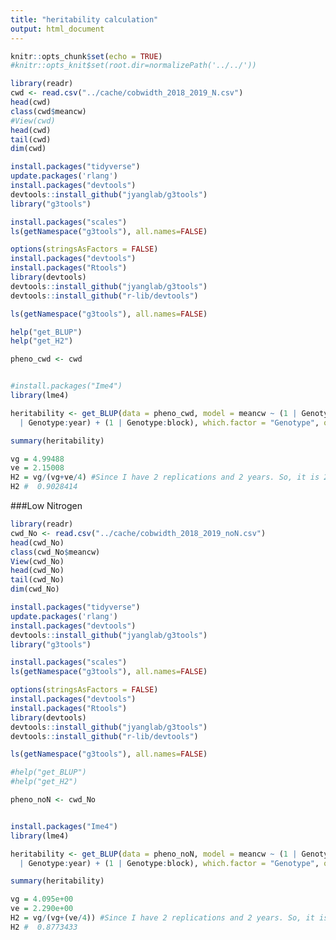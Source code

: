 ```yaml
---
title: "heritability calculation"
output: html_document
---
```



```r
knitr::opts_chunk$set(echo = TRUE)
#knitr::opts_knit$set(root.dir=normalizePath('../../')) 
```



```r
library(readr)
cwd <- read.csv("../cache/cobwidth_2018_2019_N.csv")
head(cwd)
class(cwd$meancw)
#View(cwd)
head(cwd)
tail(cwd)
dim(cwd)

```



```r
install.packages("tidyverse")
update.packages('rlang')
install.packages("devtools")
devtools::install_github("jyanglab/g3tools")
library("g3tools")
```

```r
install.packages("scales")
ls(getNamespace("g3tools"), all.names=FALSE)
```


```r
options(stringsAsFactors = FALSE) 
install.packages("devtools")
install.packages("Rtools")
library(devtools)
devtools::install_github("jyanglab/g3tools")
devtools::install_github("r-lib/devtools")

```




```r
ls(getNamespace("g3tools"), all.names=FALSE)

help("get_BLUP")
help("get_H2")

```



```r
pheno_cwd <- cwd 


#install.packages("Ime4")
library(lme4)
```

```r
heritability <- get_BLUP(data = pheno_cwd, model = meancw ~ (1 | Genotype) + (1 | year) + (1 | block) + (1 | sb) + (1 | spb) + (1
  | Genotype:year) + (1 | Genotype:block), which.factor = "Genotype", outfile = "heritability.csv")

```


```r
summary(heritability)
```


```r
vg = 4.99488
ve = 2.15008
H2 = vg/(vg+ve/4) #Since I have 2 replications and 2 years. So, it is 2x2= 4
H2 #  0.9028414

```


###Low Nitrogen
```r
library(readr)
cwd_No <- read.csv("../cache/cobwidth_2018_2019_noN.csv")
head(cwd_No)
class(cwd_No$meancw)
View(cwd_No)
head(cwd_No)
tail(cwd_No)
dim(cwd_No)

```



```r
install.packages("tidyverse")
update.packages('rlang')
install.packages("devtools")
devtools::install_github("jyanglab/g3tools")
library("g3tools")
```

```r
install.packages("scales")
ls(getNamespace("g3tools"), all.names=FALSE)
```


```r
options(stringsAsFactors = FALSE) 
install.packages("devtools")
install.packages("Rtools")
library(devtools)
devtools::install_github("jyanglab/g3tools")
devtools::install_github("r-lib/devtools")

```
```r
ls(getNamespace("g3tools"), all.names=FALSE)

#help("get_BLUP")
#help("get_H2")

```



```r
pheno_noN <- cwd_No 


install.packages("Ime4")
library(lme4)
```

```r
heritability <- get_BLUP(data = pheno_noN, model = meancw ~ (1 | Genotype) + (1 | year) + (1 | block) + (1 | sb) + (1 | spb) + (1
  | Genotype:year) + (1 | Genotype:block), which.factor = "Genotype", outfile = "heritability.csv")

```


```r
summary(heritability)
```


```r
vg = 4.095e+00
ve = 2.290e+00
H2 = vg/(vg+(ve/4)) #Since I have 2 replications and 2 years. So, it is 2x2= 4
H2 #  0.8773433

```
